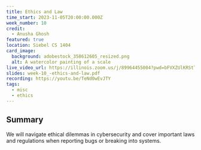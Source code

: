 ```yaml
---
title: Ethics and Law
time_start: 2023-11-05T20:00:00.000Z
week_number: 10
credit:
  - Anusha Ghosh
featured: true
location: Siebel CS 1404
card_image:
  background: adobestock_358612605_resized.png
  alt: A watercolor painting of a scale
live_video_url: https://illinois.zoom.us/j/89964455004?pwd=bFVXZUlKRStTeG5ZMVhEbGwyL1hBUT09
slides: week-10_-ethics-and-law.pdf
recording: https://youtu.be/TeNd0wEvJTY
tags:
  - misc
  - ethics
---
```

## Summary

We will navigate ethical dilemmas in cybersecurity and cover important laws and regulations when reporting bugs or breaking into systems.